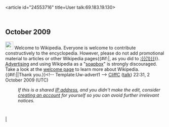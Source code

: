 <article id="24553716" title=User talk:69.183.19.130>
	<talkpage id="24553716" title="User talk:69.183.19.130">


== October 2009 ==
[[Image:Information.svg|25px|]] Welcome to Wikipedia. Everyone is welcome to contribute constructively to the encyclopedia. However, please do not add promotional material to articles or other Wikipedia pages{{#if:|, as you did to [[:{{{1}}}]]}}. [[Wikipedia:What Wikipedia is not#Wikipedia is not a soapbox|Advertising]] and using Wikipedia as a &quot;[[soapbox]]&quot; is strongly discouraged. Take a look at the [[Wikipedia:Introduction|welcome page]] to learn more about Wikipedia. {{#if:|{{{2}}}|Thank you.}}[[Category:User talk pages with Uw-advert1 notices||{{PAGENAME}}]]&lt;!-- Template:Uw-advert1 --&gt; [[User:CliffC|CliffC]] ([[User talk:CliffC|talk]]) 22:31, 2 October 2009 (UTC)
:''If this is a shared [[IP address]], and you didn't make the edit, consider [[Wikipedia:Why create an account?|creating an account]] for yourself so you can avoid further irrelevant notices.''
	</talkpage>
</article>